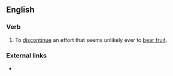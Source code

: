 ==English==

===Verb===
{{en-verb|inf=to [[cut]] [[one's]] [[losses]]|cuts one's losses|cutting one's losses|cut one's losses}}

# To [[discontinue]] an effort that seems unlikely ever to [[bear fruit]].

===External links===
* {{projectlink|pedia|sunk cost}}